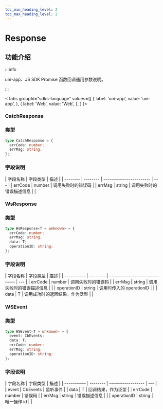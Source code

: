 ```yaml
---
toc_min_heading_level: 2
toc_max_heading_level: 2
---
```


# Response

## 功能介绍

:::info

uni-app、JS SDK Promise 函数回调通用参数说明。

:::

<Tabs
groupId="sdks-language"
values={[
{ label: 'uni-app', value: 'uni-app', },
{ label: 'Web', value: 'Web', },
]
}>

<TabItem value="uni-app">

### CatchResponse

### 类型

```ts
type CatchResponse = {
  errCode: number;
  errMsg: string;
};
```

### 字段说明

| 字段名称 | 字段类型 | 描述                     |
| -------- | -------- | ------------------------ | --- |
| errCode  | number   | 调用失败时的错误码       |
| errMsg   | string   | 调用失败时的错误描述信息 |     |

</TabItem>

<TabItem value="Web">

### WsResponse

### 类型

```ts
type WsResponse<T = unknown> = {
  errCode: number;
  errMsg: string;
  data: T;
  operationID: string;
};
```

### 字段说明

| 字段名称    | 字段类型 | 描述                           |
| ----------- | -------- | ------------------------------ | --- |
| errCode     | number   | 调用失败时的错误码             |
| errMsg      | string   | 调用失败时的错误描述信息       |     |
| operationID | string   | 调用时传入的 operationID       |     |
| data        | T        | 调用成功时的返回结果，作为泛型 |     |

### WSEvent

### 类型

```ts
type WSEvent<T = unknown> = {
  event: CbEvents;
  data: T;
  errCode: number;
  errMsg: string;
  operationID: string;
};
```

### 字段说明

| 字段名称    | 字段类型 | 描述               |
| ----------- | -------- | ------------------ | --- |
| event       | CbEvents | 监听事件           |
| data        | T        | 回调结果，作为泛型 |
| errCode     | number   | 错误码             |
| errMsg      | string   | 错误描述信息       |     |
| operationID | string   | 唯一操作 id        |     |

</TabItem>

</Tabs>
